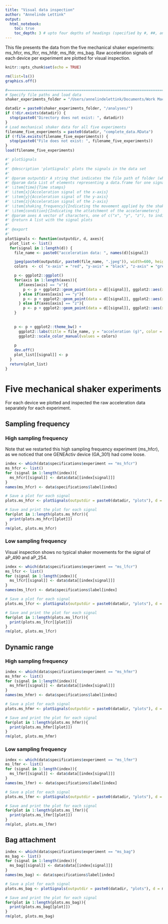 ```yaml
---
title: "Visual data inspection"
author: "Annelinde Lettink"
output: 
  html_notebook:
    toc: true
    toc_depth: 3 # upto four depths of headings (specified by #, ##, and ###)
---
```


This file presents the data from the five mechanical shaker experiments: ms_hfcr, ms_lfcr, ms_hfdr, ms_lfdr, ms_bag. Raw acceleration signals of each device per experiment are plotted for visual inspection.

```r
knitr::opts_chunk$set(echo = TRUE)

rm(list=ls())
graphics.off()

#==============================================================================
# Specify file paths and load data
shaker_experiments_folder = "/Users/annelindelettink/Documents/Work MacBook Pro Annelinde/Mechanical Shaker Machine"

datadir = paste0(shaker_experiments_folder, "/analyses/")
if (!dir.exists(datadir)) {
  stop(paste0("Directory does not exist: ", datadir))
}
# Load mechanical shaker data for all five experiments
filename_five_experiments = paste0(datadir, "complete_data.RData") 
if (!file.exists(filename_five_experiments)) {
  stop(paste0("File does not exist: ", filename_five_experiments))
}
load(filename_five_experiments)
```

```r
#' plotSignals
#'
#' @description 'plotSignals' plots the signals in the data set
#'
#' @param outputdir A string that indicates the file path of folder (where the signal plot will be stored); not stored yet
#' @param data List of elements representing a data.frame for one signal, consisting of: 
#' \item{time}{Time stamps}
#' \item{x}{Acceleration signal of the x-axis}
#' \item{y}{Acceleration signal of the y-axis}
#' \item{z}{Acceleration signal of the z-axis}
#' \item{shaking_frequency}{Indicating the movement applied by the shaker machine in rpm}
#' \item{condition}{Indicating the attatchment of the accelerometers}
#' @param axes A vector of characters, one of c("x", "y", "z"), to indicate which axes are required for signal plotting
#' @return A list with the signal plots
#' 
#' @export
#' 
plotSignals <- function(outputdir, d, axes){
  plot_list <- list()
  for(signal in 1:length(d)) {
    file_name <- paste0("acceleration data: ", names(d)[signal])

    jpeg(paste0(outputdir, paste0(file_name, ".jpeg")), width=600, height=500, res=120) 
    colors  <- c( "x-axis" = "red", "y-axis" = "black", "z-axis" = "green")

    p <- ggplot2::ggplot()
    for(axis in 1:length(axes)){
      if(axes[axis] == "x"){
        p <- p + ggplot2::geom_point(data = d[[signal]], ggplot2::aes(x = time, y = x, color = "x-axis") , alpha = 0.2, size = 0.25)
      } else if(axes[axis] == "y"){
        p <- p + ggplot2::geom_point(data = d[[signal]], ggplot2::aes(x = time, y = y, color = "y-axis"), alpha = 0.2, size = 0.25) 
      } else if(axes[axis] == "z"){
        p <- p + ggplot2::geom_point(data = d[[signal]], ggplot2::aes(x = time, y = z, color = "z-axis"), alpha = 0.2, size = 0.25) }
    }
    
    
    p <- p + ggplot2::theme_bw() +
      ggplot2::labs(title = file_name, y = "acceleration (g)", color = "Axis") +
      ggplot2::scale_color_manual(values = colors)
    
    p
    dev.off()
    plot_list[[signal]] <- p
  }
  return(plot_list)
}
```


# Five mechanical shaker experiments
For each device we plotted and inspected the raw acceleration data separately for each experiment.

## Sampling frequency

### High sampling frequency
Note that we restarted this high sampling frequency experiment (ms_hfcr), as we noticed that one GENEActiv device (GA_301) had come loose.

```r
index <- which(data$specifications$experiment == "ms_hfcr")
ms_hfcr <- list()
for (signal in 1:length(index)){
  ms_hfcr[[signal]] <- data$data[[index[signal]]]
}
names(ms_hfcr) <- data$specifications$label[index]

# Save a plot for each signal
plots.ms_hfcr <- plotSignals(outputdir = paste0(datadir, "plots"), d = ms_hfcr, axes = c("x", "y", "z"))
```

```r
# Save and print the plot for each signal
for(plot in 1:length(plots.ms_hfcr)){
  print(plots.ms_hfcr[[plot]])
}
rm(plot, plots.ms_hfcr)
```

### Low sampling frequency
Visual inspection shows no typical shaker movements for the signal of aP_490 and aP_254.

```r
index <- which(data$specifications$experiment == "ms_lfcr")
ms_lfcr <- list()
for (signal in 1:length(index)){
  ms_lfcr[[signal]] <- data$data[[index[signal]]]
}
names(ms_lfcr) <- data$specifications$label[index]

# Save a plot for each signal
plots.ms_lfcr <- plotSignals(outputdir = paste0(datadir, "plots"), d = ms_lfcr, axes = c("x", "y", "z"))
```

```r
# Save and print the plot for each signal
for(plot in 1:length(plots.ms_lfcr)){
  print(plots.ms_lfcr[[plot]])
}
rm(plot, plots.ms_lfcr)
```

## Dynamic range

### High sampling frequency
```r
index <- which(data$specifications$experiment == "ms_hfmr")
ms_hfmr <- list()
for (signal in 1:length(index)){
  ms_hfmr[[signal]] <- data$data[[index[signal]]]
}
names(ms_hfmr) <- data$specifications$label[index]

# Save a plot for each signal
plots.ms_hfmr <- plotSignals(outputdir = paste0(datadir, "plots"), d = ms_hfmr, axes = c("x", "y", "z"))
```

```r
# Save and print the plot for each signal
for(plot in 1:length(plots.ms_hfmr)){
  print(plots.ms_hfmr[[plot]])
}
rm(plot, plots.ms_hfmr)
```

### Low sampling frequency
```r
index <- which(data$specifications$experiment == "ms_lfmr")
ms_lfmr <- list()
for (signal in 1:length(index)){
  ms_lfmr[[signal]] <- data$data[[index[signal]]]
}
names(ms_lfmr) <- data$specifications$label[index]

# Save a plot for each signal
plots.ms_lfmr <- plotSignals(outputdir = paste0(datadir, "plots"), d = ms_lfmr, axes = c("x", "y", "z"))
```

```r
# Save and print the plot for each signal
for(plot in 1:length(plots.ms_lfmr)){
  print(plots.ms_lfmr[[plot]])
}
rm(plot, plots.ms_lfmr)
```

## Bag attachment
```r
index <- which(data$specifications$experiment == "ms_bag")
ms_bag <- list()
for (signal in 1:length(index)){
  ms_bag[[signal]] <- data$data[[index[signal]]]
}
names(ms_bag) <- data$specifications$label[index]

# Save a plot for each signal
plots.ms_bag <- plotSignals(outputdir = paste0(datadir, "plots"), d = ms_bag, axes = c("x", "y", "z"))
```

```r
# Save and print the plot for each signal
for(plot in 1:length(plots.ms_bag)){
  print(plots.ms_bag[[plot]])
}
rm(plot, plots.ms_bag)
```
